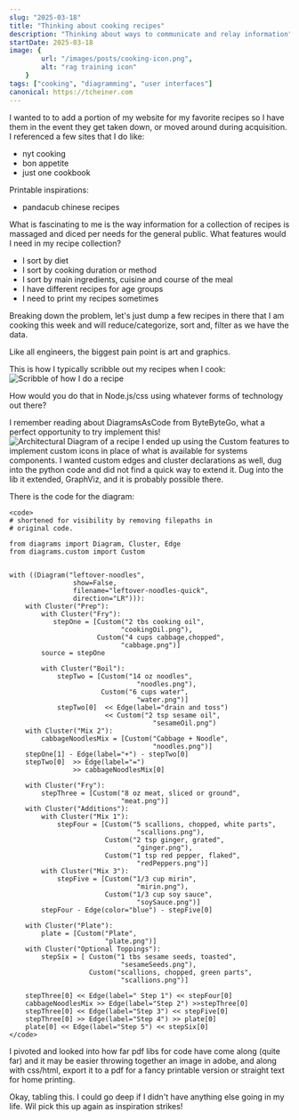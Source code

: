 ```yaml
---
slug: "2025-03-18"
title: "Thinking about cooking recipes"
description: "Thinking about ways to communicate and relay information"
startDate: 2025-03-18
image: {
        url: "/images/posts/cooking-icon.png",
        alt: "rag training icon"
    }
tags: ["cooking", "diagramming", "user interfaces"]
canonical: https://tcheiner.com
---
```

I wanted to to add a portion of my website for my favorite recipes so I have them in the event they get taken down,
or moved around during acquisition.  I referenced a few sites that I do like:
- nyt cooking
- bon appetite
- just one cookbook

Printable inspirations:
- pandacub chinese recipes

What is fascinating to me is the way information for a collection of recipes is massaged and diced per needs for the
general public.  What features would I need in my recipe collection?
- I sort by diet
- I sort by cooking duration or method
- I sort by main ingredients, cuisine and course of the meal
- I have different recipes for age groups
- I need to print my recipes sometimes

Breaking down the problem, let's just dump a few recipes in there that I am cooking this week and will reduce/categorize,
sort and, filter as we have the data.

Like all engineers, the biggest pain point is art and graphics.

This is how I typically scribble out my recipes when I cook:
![Scribble of how I do a recipe](/images/recipes/leftover-noodles-hand.png)

How would you do that in Node.js/css using whatever forms of technology out there?

I remember reading about DiagramsAsCode from ByteByteGo, what a perfect opportunity to try implement this!
![Architectural Diagram of a recipe](/images/recipes/leftover-noodles-quick.png)
I ended up using the Custom features to implement custom icons in place of what is available for systems components.
I wanted custom edges and cluster declarations as well, dug into the python code and did not find a quick way to extend
it.  Dug into the lib it extended, GraphViz, and it is probably possible there.

There is the code for the diagram:
```
<code>
# shortened for visibility by removing filepaths in
# original code.

from diagrams import Diagram, Cluster, Edge
from diagrams.custom import Custom


with ((Diagram("leftover-noodles",
                show=False,
                filename="leftover-noodles-quick",
                direction="LR"))):
    with Cluster("Prep"):
        with Cluster("Fry"):
           stepOne = [Custom("2 tbs cooking oil",
                            "cookingOil.png"),
                      Custom("4 cups cabbage,chopped",
                            "cabbage.png")]
        source = stepOne

        with Cluster("Boil"):
            stepTwo = [Custom("14 oz noodles",
                                "noodles.png"),
                       Custom("6 cups water",
                                "water.png")]
            stepTwo[0]  << Edge(label="drain and toss")
                        << Custom("2 tsp sesame oil",
                                    "sesameOil.png")
    with Cluster("Mix 2"):
        cabbageNoodlesMix = [Custom("Cabbage + Noodle",
                                    "noodles.png")]
    stepOne[1] - Edge(label="+") - stepTwo[0]
    stepTwo[0]  >> Edge(label="=")
                >> cabbageNoodlesMix[0]

    with Cluster("Fry"):
        stepThree = [Custom("8 oz meat, sliced or ground",
                            "meat.png")]
    with Cluster("Additions"):
        with Cluster("Mix 1"):
            stepFour = [Custom("5 scallions, chopped, white parts",
                                "scallions.png"),
                        Custom("2 tsp ginger, grated",
                                "ginger.png"),
                        Custom("1 tsp red pepper, flaked",
                                "redPeppers.png")]
        with Cluster("Mix 3"):
            stepFive = [Custom("1/3 cup mirin",
                                "mirin.png"),
                        Custom("1/3 cup soy sauce",
                                "soySauce.png")]
        stepFour - Edge(color="blue") - stepFive[0]

    with Cluster("Plate"):
        plate = [Custom("Plate",
                        "plate.png")]
    with Cluster("Optional Toppings"):
        stepSix = [ Custom("1 tbs sesame seeds, toasted",
                            "sesameSeeds.png"),
                    Custom("scallions, chopped, green parts",
                            "scallions.png")]

    stepThree[0] << Edge(label=" Step 1") << stepFour[0]
    cabbageNoodlesMix >> Edge(label="Step 2") >>stepThree[0]
    stepThree[0] << Edge(label="Step 3") << stepFive[0]
    stepThree[0] >> Edge(label="Step 4") >> plate[0]
    plate[0] << Edge(label="Step 5") << stepSix[0]
</code>
```

I pivoted and looked into how far pdf libs for code have come along (quite far) and it may be easier throwing together
an image in adobe, and along with css/html, export it to a pdf for a fancy printable version or straight text for home
printing.

Okay, tabling this.  I could go deep if I didn't have anything else going in my life.  Wil pick this up again as
inspiration strikes!
